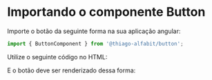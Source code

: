 

<Meta of={ButtonStories} />

# Importando o componente Button

Importe o botão da seguinte forma na sua aplicação angular:

```ts
import { ButtonComponent } from '@thiago-alfabit/button';
```

Utilize o seguinte código no HTML:

<Source />

E o botão deve ser renderizado dessa forma:

<Canvas of={ButtonStories.PrimaryButton} layout='centered' sourceState='none' />